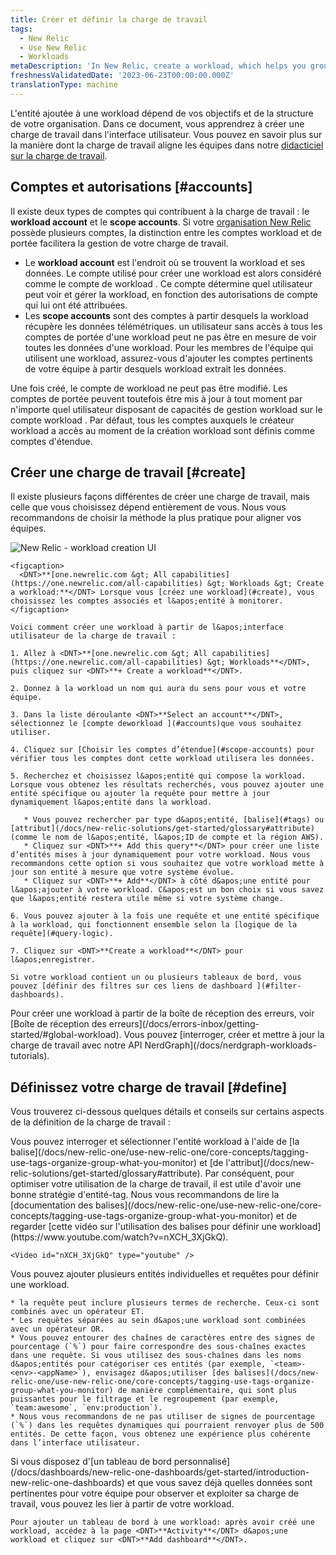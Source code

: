 ```yaml
---
title: Créer et définir la charge de travail
tags:
  - New Relic
  - Use New Relic
  - Workloads
metaDescription: 'In New Relic, create a workload, which helps you group together monitored entities that are related.'
freshnessValidatedDate: '2023-06-23T00:00:00.000Z'
translationType: machine
---
```


L&apos;entité ajoutée à une workload dépend de vos objectifs et de la structure de votre organisation. Dans ce document, vous apprendrez à créer une charge de travail dans l&apos;interface utilisateur. Vous pouvez en savoir plus sur la manière dont la charge de travail aligne les équipes dans notre [didacticiel sur la charge de travail](/docs/tutorial-peak-demand/organize-data-workloads).

## Comptes et autorisations [#accounts]

Il existe deux types de comptes qui contribuent à la charge de travail : le <DNT>**workload account**</DNT> et le <DNT>**scope accounts**</DNT>. Si votre [organisation New Relic](/docs/accounts/accounts-billing/account-structure/new-relic-account-structure) possède plusieurs comptes, la distinction entre les comptes workload et de portée facilitera la gestion de votre charge de travail.

* Le <DNT>**workload account**</DNT> est l&apos;endroit où se trouvent la workload et ses données. Le compte utilisé pour créer une workload est alors considéré comme le compte de workload . Ce compte détermine quel utilisateur peut voir et gérer la workload, en fonction des autorisations de compte qui lui ont été attribuées.
* Les <DNT>**scope accounts**</DNT> sont des comptes à partir desquels la workload récupère les données télémétriques. un utilisateur sans accès à tous les comptes de portée d&apos;une workload peut ne pas être en mesure de voir toutes les données d&apos;une workload. Pour les membres de l&apos;équipe qui utilisent une workload, assurez-vous d&apos;ajouter les comptes pertinents de votre équipe à partir desquels workload extrait les données.

Une fois créé, le compte de workload ne peut pas être modifié. Les comptes de portée peuvent toutefois être mis à jour à tout moment par n&apos;importe quel utilisateur disposant de capacités de gestion workload sur le compte workload . Par défaut, tous les comptes auxquels le créateur workload a accès au moment de la création workload sont définis comme comptes d&apos;étendue.

## Créer une charge de travail [#create]

Il existe plusieurs façons différentes de créer une charge de travail, mais celle que vous choisissez dépend entièrement de vous. Nous vous recommandons de choisir la méthode la plus pratique pour aligner vos équipes.

<CollapserGroup>
  <Collapser id="UI" title="Créer une workload dans l'interface utilisateur">
    <img title="new-relic-create-workload.png" alt="New Relic - workload creation UI" src="/images/workloads_screenshot-full_create-workload.webp" />

    <figcaption>
      <DNT>**[one.newrelic.com &gt; All capabilities](https://one.newrelic.com/all-capabilities) &gt; Workloads &gt; Create a workload:**</DNT> Lorsque vous [créez une workload](#create), vous choisissez les comptes associés et l&apos;entité à monitorer.
    </figcaption>

    Voici comment créer une workload à partir de l&apos;interface utilisateur de la charge de travail :

    1. Allez à <DNT>**[one.newrelic.com &gt; All capabilities](https://one.newrelic.com/all-capabilities) &gt; Workloads**</DNT>, puis cliquez sur <DNT>**+ Create a workload**</DNT>.

    2. Donnez à la workload un nom qui aura du sens pour vous et votre équipe.

    3. Dans la liste déroulante <DNT>**Select an account**</DNT>, sélectionnez le [compte deworkload ](#accounts)que vous souhaitez utiliser.

    4. Cliquez sur [Choisir les comptes d’étendue](#scope-accounts) pour vérifier tous les comptes dont cette workload utilisera les données.

    5. Recherchez et choisissez l&apos;entité qui compose la workload. Lorsque vous obtenez les résultats recherchés, vous pouvez ajouter une entité spécifique ou ajouter la requête pour mettre à jour dynamiquement l&apos;entité dans la workload.

       * Vous pouvez rechercher par type d&apos;entité, [balise](#tags) ou [attribut](/docs/new-relic-solutions/get-started/glossary#attribute) (comme le nom de l&apos;entité, l&apos;ID de compte et la région AWS).
       * Cliquez sur <DNT>**+ Add this query**</DNT> pour créer une liste d’entités mises à jour dynamiquement pour votre workload. Nous vous recommandons cette option si vous souhaitez que votre workload mette à jour son entité à mesure que votre système évolue.
       * Cliquez sur <DNT>**+ Add**</DNT> à côté d&apos;une entité pour l&apos;ajouter à votre workload. C&apos;est un bon choix si vous savez que l&apos;entité restera utile même si votre système change.

    6. Vous pouvez ajouter à la fois une requête et une entité spécifique à la workload, qui fonctionnent ensemble selon la [logique de la requête](#query-logic).

    7. Cliquez sur <DNT>**Create a workload**</DNT> pour l&apos;enregistrer.

    Si votre workload contient un ou plusieurs tableaux de bord, vous pouvez [définir des filtres sur ces liens de dashboard ](#filter-dashboards).
  </Collapser>

  <Collapser id="errors-inbox" title="Créer dans la boîte de réception des erreurs">
    Pour créer une workload à partir de la boîte de réception des erreurs, voir [Boîte de réception des erreurs](/docs/errors-inbox/getting-started/#global-workload).
  </Collapser>

  <Collapser id="api" title="Créer via API">
    Vous pouvez [interroger, créer et mettre à jour la charge de travail avec notre API NerdGraph](/docs/nerdgraph-workloads-tutorials).
  </Collapser>
</CollapserGroup>

## Définissez votre charge de travail [#define]

Vous trouverez ci-dessous quelques détails et conseils sur certains aspects de la définition de la charge de travail :

<CollapserGroup>
  <Collapser id="tags" title="Utiliser une balise pour définir le contenu workload">
    Vous pouvez interroger et sélectionner l&apos;entité workload à l&apos;aide de [la balise](/docs/new-relic-one/use-new-relic-one/core-concepts/tagging-use-tags-organize-group-what-you-monitor) et [de l&apos;attribut](/docs/new-relic-solutions/get-started/glossary#attribute). Par conséquent, pour optimiser votre utilisation de la charge de travail, il est utile d&apos;avoir une bonne stratégie d&apos;entité-tag. Nous vous recommandons de lire la [documentation des balises](/docs/new-relic-one/use-new-relic-one/core-concepts/tagging-use-tags-organize-group-what-you-monitor) et de regarder [cette vidéo sur l&apos;utilisation des balises pour définir une workload](https://www.youtube.com/watch?v=nXCH_3XjGkQ).

    <Video id="nXCH_3XjGkQ" type="youtube" />
  </Collapser>

  <Collapser id="query-logic" title="Comment fonctionne la logique de requête dynamique">
    Vous pouvez ajouter plusieurs entités individuelles et requêtes pour définir une workload.

    * la requête peut inclure plusieurs termes de recherche. Ceux-ci sont combinés avec un opérateur ET.
    * Les requêtes séparées au sein d&apos;une workload sont combinées avec un opérateur OR.
    * Vous pouvez entourer des chaînes de caractères entre des signes de pourcentage (`%`) pour faire correspondre des sous-chaînes exactes dans une requête. Si vous utilisez des sous-chaînes dans les noms d&apos;entités pour catégoriser ces entités (par exemple, `<team>-<env>-<appName>`), envisagez d&apos;utiliser [des balises](/docs/new-relic-one/use-new-relic-one/core-concepts/tagging-use-tags-organize-group-what-you-monitor) de manière complémentaire, qui sont plus puissantes pour le filtrage et le regroupement (par exemple, `team:awesome`, `env:production`).
    * Nous vous recommandons de ne pas utiliser de signes de pourcentage (`%`) dans les requêtes dynamiques qui pourraient renvoyer plus de 500 entités. De cette façon, vous obtenez une expérience plus cohérente dans l’interface utilisateur.
  </Collapser>

  <Collapser id="add-dashboards" title="Ajouter un tableau de bord à la charge de travail">
    Si vous disposez d&apos;[un tableau de bord personnalisé](/docs/dashboards/new-relic-one-dashboards/get-started/introduction-new-relic-one-dashboards) et que vous savez déjà quelles données sont pertinentes pour votre équipe pour observer et exploiter sa charge de travail, vous pouvez les lier <InlinePopover type="dashboards" />à partir de votre workload.

    Pour ajouter un tableau de bord à une workload: après avoir créé une workload, accédez à la page <DNT>**Activity**</DNT> d&apos;une workload et cliquez sur <DNT>**Add dashboard**</DNT>.
  </Collapser>
</CollapserGroup>